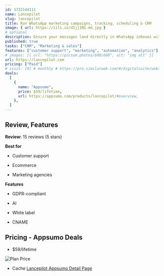 ```yaml
---
id: 1722144111
name: Lancepilot
slug: lancepilot
title: Run WhatsApp marketing campaigns, tracking, scheduling & CRM
image: { url: https://iili.io/dIjj1NS.md.jpg }
# optional
description: Ensure your messages land directly in WhatsApp inboxes with real-time analytics for opens, reads, and response ratesExecute sequence campaigns with automated follow-ups for your WhatsApp prospects
published: true
tasks: ["CRM", "Marketing & sales"]
features: ["customer support", "marketing", "automation", "analytics"]
# images: [{ url: "https://picsum.photos/600/600", alt: "img alt" }]
url: https://lancepilot.com
pricing: ["Paid"]
# visit: [0] # monthly # https://pro.similarweb.com/#/digitalsuite/websiteanalysis/home
deals:
  [
    {
      name: "Appsumo",
      price: $59/lifetime,
      url: https://appsumo.com/products/lancepilot/#overview,
    },
  ]
---
```


## Review, Features

**Review:** 15 reviews (5 stars)

**Best for**

- Customer support

- Ecommerce

- Marketing agencies

**Features**

- GDPR-compliant

- AI

- White label

- CNAME

## Pricing - Appsumo Deals

- $59/lifetime

<Img src="https://iili.io/dIwcHYX.png" alt="Plan Price" />

- Cache [Lancepilot Appsumo Detail Page](https://iili.io/dIwcMua.png)
